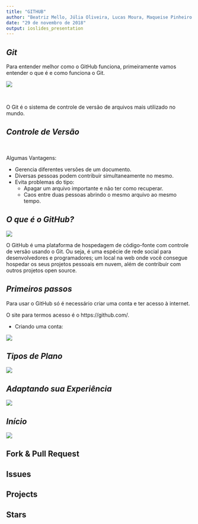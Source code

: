 ---
title: "GITHUB"
author: "Beatriz Mello, Júlia Oliveira, Lucas Moura, Maqueise Pinheiro & Thaís Machado"
date: "29 de novembro de 2018"
output: ioslides_presentation
---

## ***Git***

Para entender melhor como o GitHub funciona, primeiramente vamos entender o que é e como funciona o Git.

![](https://cdn.tproger.ru/wp-content/uploads/2015/05/git-logo1.png)

&nbsp;

O Git é o sistema de controle de versão de arquivos mais utilizado no mundo.

## ***Controle de Versão***

&nbsp;

Algumas Vantagens:

- Gerencia diferentes versões de um documento.
- Diversas pessoas podem contribuir simultaneamente no mesmo.
- Evita problemas do tipo:
    + Apagar um arquivo importante e não ter como recuperar.
    + Caos entre duas pessoas abrindo o mesmo arquivo ao mesmo tempo.
    
## ***O que é o GitHub?***

![](https://www.oficinadanet.com.br/imagens/post/16111/github-logo.jpg1.jpg)

O GitHub é uma plataforma de hospedagem de código-fonte com controle de versão usando o Git. Ou seja, é uma espécie de rede social para desenvolvedores e programadores; um local na web onde você consegue hospedar os seus projetos pessoais em nuvem, além de contribuir com outros projetos open source.

## ***Primeiros passos***

Para usar o GitHub só é necessário criar uma conta e ter acesso à internet.

O site para termos acesso é o https://github.com/.

  + Criando uma conta:

![](C:/Users/thais/Downloads/conta-github.png)

## ***Tipos de Plano***

![](C:/Users/thais/Downloads/planos-github.png)

## ***Adaptando sua Experiência***

![](C:/Users/thais/Downloads/perguntas-github.png)

## ***Início***

![](C:/Users/thais/Downloads/inicio-github.png)

## Fork & Pull Request

## Issues

## Projects

## Stars
